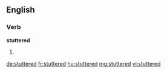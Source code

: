 ==English==

===Verb===
'''stuttered'''

# {{past of|stutter}}

[[de:stuttered]]
[[fr:stuttered]]
[[hu:stuttered]]
[[mg:stuttered]]
[[vi:stuttered]]